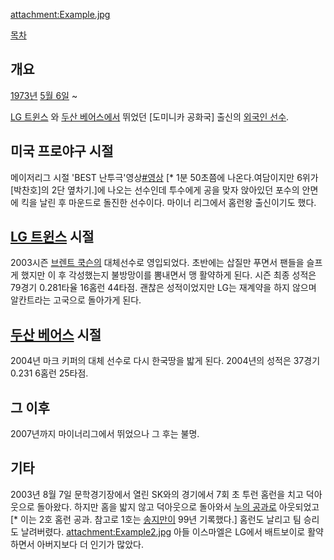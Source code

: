 attachment:Example.jpg

[[목차]]

== 개요 ==
[[1973년]] [[5월 6일]] ~

[[LG 트윈스]] 와 [[두산 베어스]]에서 뛰었던 [도미니카 공화국] 출신의 [[외국인 선수]].


== 미국 프로야구 시절 ==
메이저리그 시절 'BEST 난투극'영상[http://www.youtube.com/watch?v=Ca6bO8fqTRw #영상] [* 1분 50초쯤에 나온다.여담이지만 6위가 [박찬호]의 2단 옆차기.]에 나오는 선수인데 투수에게 공을 맞자 앉아있던 포수의 안면에 킥을 날린 후 마운드로 돌진한 선수이다. 마이너 리그에서 홈런왕 출신이기도 했다.

== [[LG 트윈스]] 시절 ==
2003시즌 [[브렌트 쿡슨]]의 대체선수로 영입되었다. 초반에는 삽질만 푸면서 팬들을 슬프게 했지만 이 후 각성했는지 불방망이를 뽐내면서 맹 활약하게 된다. 시즌 최종 성적은 79경기 0.281타율 16홈런 44타점. 괜찮은 성적이었지만 LG는 재계약을 하지 않으며 알칸트라는 고국으로 돌아가게 된다.

== [[두산 베어스]] 시절 ==
2004년 마크 키퍼의 대체 선수로 다시 한국땅을 밟게 된다. 2004년의 성적은 37경기 0.231 6홈런 25타점. 


== 그 이후 ==
2007년까지 마이너리그에서 뛰었으나 그 후는 불명.

== 기타 ==
2003년 8월 7일 문학경기장에서 열린 SK와의 경기에서 7회 초 투런 홈런을 치고 덕아웃으로 돌아왔다. 하지만 홈을 밟지 않고 덕아웃으로 돌아와서 [[누의 공과]]로 아웃되었고 [* 이는 2호 홈런 공과. 참고로 1호는 [[송지만]]이 99년 기록했다.] 홈런도 날리고 팀 승리도 날려버렸다. 
attachment:Example2.jpg
아들 이스마엘은 LG에서 배트보이로 활약하면서 아버지보다 더 인기가 많았다. 
